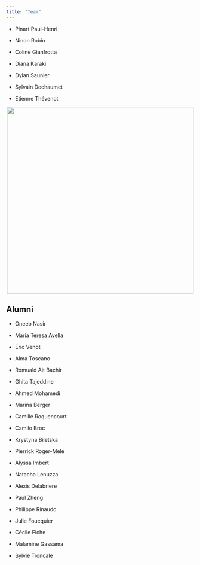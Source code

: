```yaml
---
title: "Team"
---
```


-   Pinart Paul-Henri

-   Ninon Robin

-   Coline Gianfrotta

-   Diana Karaki

-   Dylan Saunier

-   Sylvain Dechaumet

-   Etienne Thévenot

<center>![](images/team.png){width="500"}</center>

## **Alumni**

-   Oneeb Nasir

-   Maria Teresa Avella

-   Eric Venot

-   Alma Toscano

-   Romuald Ait Bachir

-   Ghita Tajeddine

-   Ahmed Mohamedi

-   Marina Berger

-   Camille Roquencourt

-   Camilo Broc

-   Krystyna Biletska

-   Pierrick Roger-Mele

-   Alyssa Imbert

-   Natacha Lenuzza

-   Alexis Delabriere

-   Paul Zheng

-   Philippe Rinaudo

-   Julie Foucquier

-   Cécile Fiche

-   Malamine Gassama

-   Sylvie Troncale

